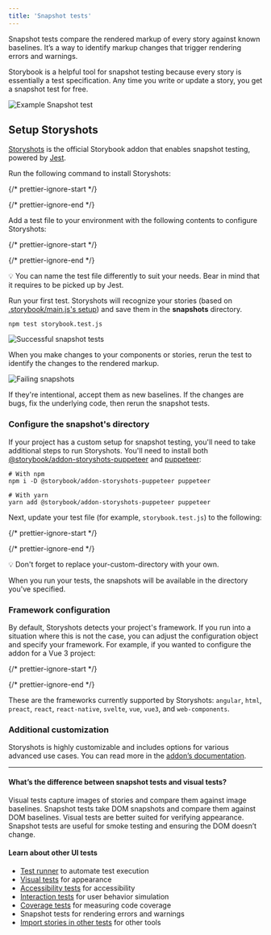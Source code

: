 ```yaml
---
title: 'Snapshot tests'
---
```


Snapshot tests compare the rendered markup of every story against known baselines. It’s a way to identify markup changes that trigger rendering errors and warnings.

Storybook is a helpful tool for snapshot testing because every story is essentially a test specification. Any time you write or update a story, you get a snapshot test for free.

![Example Snapshot test](./snapshot-test.png)

## Setup Storyshots

[Storyshots](https://storybook.js.org/addons/@storybook/addon-storyshots/) is the official Storybook addon that enables snapshot testing, powered by [Jest](https://jestjs.io/docs/getting-started).

Run the following command to install Storyshots:

{/* prettier-ignore-start */}

<CodeSnippets path="storybook-addon-storyshots-install.md" />

{/* prettier-ignore-end */}

Add a test file to your environment with the following contents to configure Storyshots:

{/* prettier-ignore-start */}

<CodeSnippets path="storybook-storyshots-config.md" />

{/* prettier-ignore-end */}

<div class="aside">
  💡 You can name the test file differently to suit your needs. Bear in mind that it requires to be picked up by Jest.
</div>

Run your first test. Storyshots will recognize your stories (based on [.storybook/main.js's setup](../configure/story-rendering.mdx)) and save them in the **snapshots** directory.

```shell
npm test storybook.test.js
```

![Successful snapshot tests](./storyshots-pass.png)

When you make changes to your components or stories, rerun the test to identify the changes to the rendered markup.

![Failing snapshots](./storyshots-fail.png)

If they're intentional, accept them as new baselines. If the changes are bugs, fix the underlying code, then rerun the snapshot tests.

### Configure the snapshot's directory

If your project has a custom setup for snapshot testing, you'll need to take additional steps to run Storyshots. You'll need to install both [@storybook/addon-storyshots-puppeteer](https://storybook.js.org/addons/@storybook/addon-storyshots-puppeteer) and [puppeteer](https://github.com/puppeteer/puppeteer):

```shell
# With npm
npm i -D @storybook/addon-storyshots-puppeteer puppeteer

# With yarn
yarn add @storybook/addon-storyshots-puppeteer puppeteer
```

Next, update your test file (for example, `storybook.test.js`) to the following:

{/* prettier-ignore-start */}

<CodeSnippets path="storybook-storyshots-custom-directory.md" />

{/* prettier-ignore-end */}

<div class="aside">
  💡 Don't forget to replace your-custom-directory with your own.
</div>

When you run your tests, the snapshots will be available in the directory you've specified.

### Framework configuration

By default, Storyshots detects your project's framework. If you run into a situation where this is not the case, you can adjust the configuration object and specify your framework. For example, if you wanted to configure the addon for a Vue 3 project:

{/* prettier-ignore-start */}

<CodeSnippets path="storybook-storyshots-custom-framework.md" />

{/* prettier-ignore-end */}

These are the frameworks currently supported by Storyshots: `angular`, `html`, `preact`, `react`, `react-native`, `svelte`, `vue`, `vue3`, and `web-components`.

### Additional customization

Storyshots is highly customizable and includes options for various advanced use cases. You can read more in the [addon’s documentation](https://github.com/storybookjs/storybook/tree/master/addons/storyshots/storyshots-core#options).

***

#### What’s the difference between snapshot tests and visual tests?

Visual tests capture images of stories and compare them against image baselines. Snapshot tests take DOM snapshots and compare them against DOM baselines. Visual tests are better suited for verifying appearance. Snapshot tests are useful for smoke testing and ensuring the DOM doesn’t change.

#### Learn about other UI tests

* [Test runner](./test-runner.mdx) to automate test execution
* [Visual tests](./visual-testing.mdx) for appearance
* [Accessibility tests](./accessibility-testing.mdx) for accessibility
* [Interaction tests](./interaction-testing.mdx) for user behavior simulation
* [Coverage tests](./test-coverage.mdx) for measuring code coverage
* Snapshot tests for rendering errors and warnings
* [Import stories in other tests](./importing-stories-in-tests.mdx) for other tools
